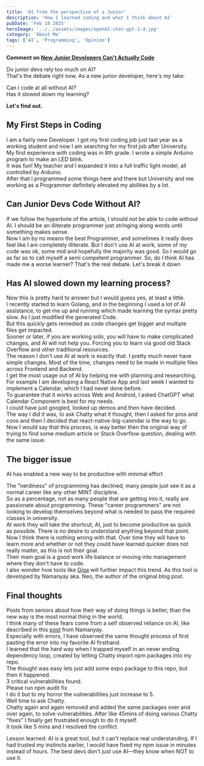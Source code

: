 ```yaml
---
title: 'AI from the perspective of a Junior'
description: 'How I learned coding and what I think about AI'
pubDate: 'Feb 18 2025'
heroImage: '../../assets/images/openAI-chat-gpt-1-4.jpg'
category: 'About Me'
tags: ['AI', 'Programming', 'Opinion']
---
```


**Comment on [New Junior Developers Can't Actually Code](https://nmn.gl/blog/ai-and-learning)**

Do junior devs rely too much on AI?  
That's the debate right now. As a new junior developer, here's my take:

Can I code at all without AI?  
Has it slowed down my learning?

**Let's find out.**

## My First Steps in Coding

I am a fairly new Developer. I got my first coding job just last year as a working student and now I am searching for my first job after University.  
My first experience with coding was in 8th grade. I wrote a simple Arduino program to make an LED blink.  
It was fun! My teacher and I expanded it into a full traffic light model, all controlled by Arduino.  
After that I programmed some things here and there but University and me working as a Programmer definitely elevated my abilities by a lot.

## Can Junior Devs Code Without AI?

If we follow the hyperbole of the article, I should not be able to code without AI. I should be an illiterate programmer just stringing along words until something makes sense.  
Now I am by no means the best Programmer, and sometimes it really does feel like I am completely illiterate.
But I don't use AI at work, some of my code was ok, some mid and hopefully the majority was good. So I would go as far as to call myself a semi competent programmer.
So, do I think AI has made me a worse learner? That's the real debate. Let's break it down

## Has AI slowed down my learning process?

Now this is pretty hard to answer but I would guess yes, at least a little.  
I recently started to learn Golang, and in the beginning I used a lot of AI assistance, to get me up and running which made learning the syntax pretty slow. As I just modified the generated Code.  
But this quickly gets remedied as code changes get bigger and multiple files get impacted.  
Sooner or later, if you are working solo, you will have to make complicated changes, and AI will not help you. Forcing you to learn via good old Stack Overflow and other traditional resources.  
The reason I don't use AI at work is exactly that. I pretty much never have simple changes. Most of the time, changes need to be made in multiple files across Frontend and Backend.  
I get the most usage out of AI by helping me with planning and researching.  
For example I am developing a React Native App and last week I wanted to implement a Calendar, which I had never done before.  
To guarantee that it works across Web and Android, I asked ChatGPT what Calendar Component is best for my needs.  
I could have just googled, looked up demos and then have decided.  
The way I did it was, to ask Chatty what it thought, then I asked for pros and cons and then I decided that react-native-big-calendar is the way to go.  
Now I would say that this process, is way better then the original way of trying to find some medium article or Stack Overflow question, dealing with the same issue.

## The bigger issue

AI has enabled a new way to be productive with minimal effort

The "nerdiness" of programming has declined, many people just see it as a normal career like any other MINT discipline.  
So as a percentage, not as many people that are getting into it, really are passionate about programming. These "career programmers" are not looking to develop themselves beyond what is needed to pass the required classes in university.  
At work they will take the shortcut, AI, just to become productive as quick as possible. There is no desire to understand anything beyond that point.  
Now I think there is nothing wrong with that. Over time they will have to learn more and whether or not they could have learned quicker does not really matter, as this is not their goal.  
Their main goal is a good work life balance or moving into management where they don't have to code.  
I also wonder how tools like [Giga](https://nmn.gl/blog/giga) will further impact this trend. As this tool is developed by Namanyay aka. Neo, the author of the original blog post.

## Final thoughts

Posts from seniors about how their way of doing things is better, than the new way is the most normal thing in the world.  
I think many of these fears come from a self observed reliance on AI, like described in this [post](https://nmn.gl/blog/ai-illiterate-programmers) from Namanyay.  
Especially with errors, I have observed the same thought process of first pasting the error into my favorite AI firsthand.  
I learned that the hard way when I trapped myself in an never ending dependency loop, created by letting Chatty import npm packages into my repo.  
The thought was easy lets just add some expo package to this repo, but then it happened.  
3 critical vulnerabilities found.  
Please run npm audit fix  
I do it but to my horror the vulnerabilities just increase to 5.  
Well time to ask Chatty.  
Chatty again and again removed and added the same packages over and over again, to solve vulnerabilities. After like 45mins of doing various Chatty "fixes" I finally get frustrated enough to do it myself.  
It took like 5 mins and I resolved the conflict.

Lesson learned: AI is a great tool, but it can't replace real understanding.
If I had trusted my instincts earlier, I would have fixed my npm issue in minutes instead of hours.
The best devs don't just use AI—they know when NOT to use it.
